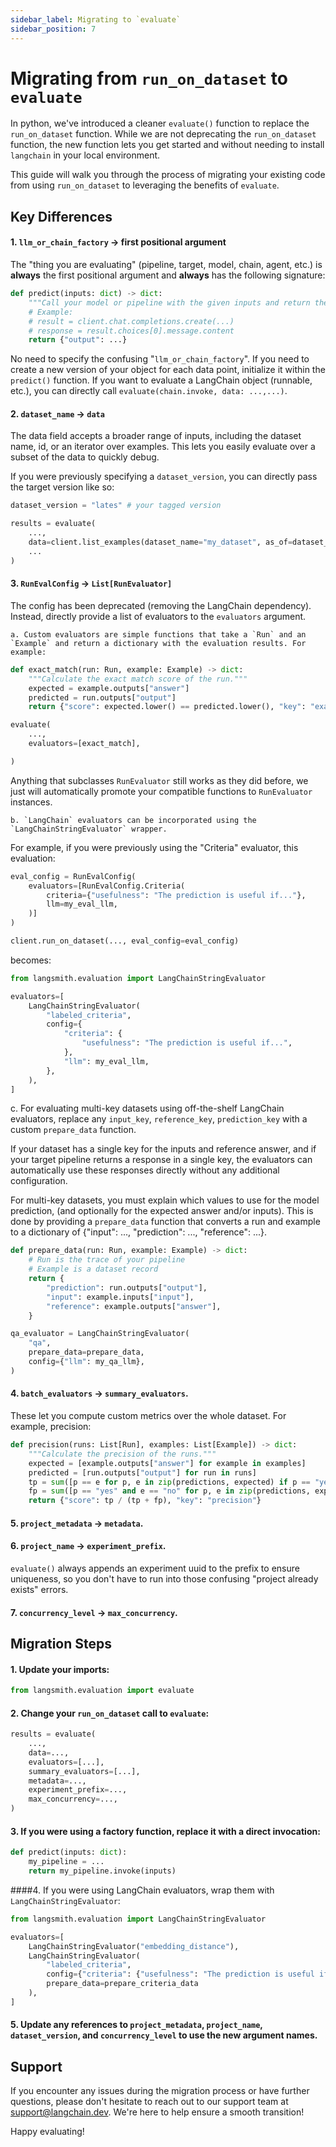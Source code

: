 ```yaml
---
sidebar_label: Migrating to `evaluate`
sidebar_position: 7
---
```


# Migrating from `run_on_dataset` to `evaluate`

In python, we've introduced a cleaner `evaluate()` function to replace the `run_on_dataset` function. While we are not deprecating the `run_on_dataset` function, the new function lets you get started and without needing to install `langchain` in your local environment.

This guide will walk you through the process of migrating your existing code from using `run_on_dataset` to leveraging the benefits of `evaluate`.

## Key Differences


#### 1. `llm_or_chain_factory` -> first positional argument

The "thing you are evaluating" (pipeline, target, model, chain, agent, etc.) is **always** the first positional argument and **always** has the following signature:

```python
def predict(inputs: dict) -> dict:
    """Call your model or pipeline with the given inputs and return the predictions."""
    # Example:
    # result = client.chat.completions.create(...)
    # response = result.choices[0].message.content
    return {"output": ...}
```

No need to specify the confusing "`llm_or_chain_factory`". If you need to create a new version of your object for each data point, initialize it within the `predict()` function.
If you want to evaluate a LangChain object (runnable, etc.), you can directly call `evaluate(chain.invoke, data: ...,...)`.

#### 2. `dataset_name` -> `data`

The data field accepts a broader range of inputs, including the dataset name, id, or an iterator over examples. This lets you easily evaluate over a subset of the data to quickly debug.

If you were previously specifying a `dataset_version`, you can directly pass the target version like so:

```python
dataset_version = "lates" # your tagged version

results = evaluate(
    ...,
    data=client.list_examples(dataset_name="my_dataset", as_of=dataset_version),
    ...
)

```


#### 3. `RunEvalConfig` -> `List[RunEvaluator]`

The config has been deprecated (removing the LangChain dependency). Instead, directly provide a list of evaluators to the `evaluators` argument.

    a. Custom evaluators are simple functions that take a `Run` and an `Example` and return a dictionary with the evaluation results. For example:

```python
def exact_match(run: Run, example: Example) -> dict:
    """Calculate the exact match score of the run."""
    expected = example.outputs["answer"]
    predicted = run.outputs["output"]
    return {"score": expected.lower() == predicted.lower(), "key": "exact_match"}

evaluate(
    ...,
    evaluators=[exact_match],

)
```

Anything that subclasses `RunEvaluator` still works as they did before, we just will automatically promote your compatible functions to `RunEvaluator` instances.
    
    b. `LangChain` evaluators can be incorporated using the `LangChainStringEvaluator` wrapper.

For example, if you were previously using the "Criteria" evaluator, this evaluation:

```python
eval_config = RunEvalConfig(
    evaluators=[RunEvalConfig.Criteria(
        criteria={"usefulness": "The prediction is useful if..."},
        llm=my_eval_llm,
    )]
)

client.run_on_dataset(..., eval_config=eval_config)
```

becomes:

```python
from langsmith.evaluation import LangChainStringEvaluator

evaluators=[
    LangChainStringEvaluator(
        "labeled_criteria",
        config={
            "criteria": {
                "usefulness": "The prediction is useful if...",
            }, 
            "llm": my_eval_llm,
        },
    ),
]
```

   c. For evaluating multi-key datasets using off-the-shelf LangChain evaluators, replace any `input_key`, `reference_key`, `prediction_key` with a custom `prepare_data` function.
   
If your dataset has a single key for the inputs and reference answer, and if your target pipeline returns a response in a single key, the evaluators can automatically use these responses directly without any additional configuration.

For multi-key datasets, you must explain which values to use for the model prediction, (and optionally for the expected answer and/or inputs). This is done by providing a `prepare_data` function that converts a run and example to a dictionary of {"input": ..., "prediction": ..., "reference": ...}.

```python
def prepare_data(run: Run, example: Example) -> dict:
    # Run is the trace of your pipeline
    # Example is a dataset record
    return {
        "prediction": run.outputs["output"],
        "input": example.inputs["input"],
        "reference": example.outputs["answer"],
    }

qa_evaluator = LangChainStringEvaluator(
    "qa",
    prepare_data=prepare_data,
    config={"llm": my_qa_llm},
)
```


#### 4. `batch_evaluators` -> `summary_evaluators`. 

These let you compute custom metrics over the whole dataset. For example, precision:

```python
def precision(runs: List[Run], examples: List[Example]) -> dict:
    """Calculate the precision of the runs."""
    expected = [example.outputs["answer"] for example in examples]
    predicted = [run.outputs["output"] for run in runs] 
    tp = sum([p == e for p, e in zip(predictions, expected) if p == "yes"])
    fp = sum([p == "yes" and e == "no" for p, e in zip(predictions, expected)])
    return {"score": tp / (tp + fp), "key": "precision"}
```

#### 5. `project_metadata` -> `metadata`. 

#### 6. `project_name` -> `experiment_prefix`.

`evaluate()` always appends an experiment uuid to the prefix to ensure uniqueness, so you don't have to
run into those confusing "project already exists" errors.

#### 7. `concurrency_level` -> `max_concurrency`.

## Migration Steps

#### 1. Update your imports:

```python
from langsmith.evaluation import evaluate
```

#### 2. Change your `run_on_dataset` call to `evaluate`:

```python
results = evaluate(
    ...,
    data=...,
    evaluators=[...],
    summary_evaluators=[...],
    metadata=...,
    experiment_prefix=...,
    max_concurrency=...,
)
```

#### 3. If you were using a factory function, replace it with a direct invocation:

```python
def predict(inputs: dict):
    my_pipeline = ...
    return my_pipeline.invoke(inputs)
```

####4.  If you were using LangChain evaluators, wrap them with `LangChainStringEvaluator`:

```python
from langsmith.evaluation import LangChainStringEvaluator

evaluators=[
    LangChainStringEvaluator("embedding_distance"),
    LangChainStringEvaluator(
        "labeled_criteria",
        config={"criteria": {"usefulness": "The prediction is useful if..."}},
        prepare_data=prepare_criteria_data
    ),
]
```

#### 5. Update any references to `project_metadata`, `project_name`, `dataset_version`, and `concurrency_level` to use the new argument names.

## Support

If you encounter any issues during the migration process or have further questions, please don't hesitate to reach out to our support team at [support@langchain.dev](mailto:support@langchain.dev). We're here to help ensure a smooth transition!

Happy evaluating!